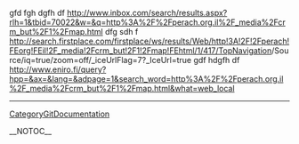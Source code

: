 gfd fgh dgfh df http://www.inbox.com/search/results.aspx?rlh=1&tbid=70022&w=&q=http%3A%2F%2Fperach.org.il%2F_media%2Fcrm_but%2F1%2Fmap.html dfg sdh f http://search.firstplace.com/firstplace/ws/results/Web/http!3A!2F!2Fperach!FEorg!FEil!2F_media!2Fcrm_but!2F1!2Fmap!FEhtml/1/417/[[TopNavigation]]/Source/iq=true/zoom=off/_iceUrlFlag=7?_IceUrl=true gdf hdgfh df http://www.eniro.fi/query?hpp=&ax=&lang=&adpage=1&search_word=http%3A%2F%2Fperach.org.il%2F_media%2Fcrm_but%2F1%2Fmap.html&what=web_local
----
[[CategoryGitDocumentation]]

__NOTOC__